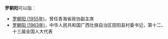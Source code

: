 '''罗朝阳'''可以指：

* [[罗朝阳_(1955年)|罗朝阳 (1955年)]]，曾任青海省政协副主席
* [[罗朝阳_(1963年)|罗朝阳 (1963年)]]，中华人民共和国广西壮族自治区田阳县村委书记，第十二、十三届全国人大代表

{{disambig|cat=三字罗姓人名消歧义}}